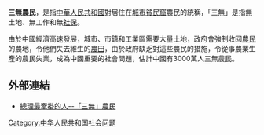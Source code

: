{{Unreferenced |time=2007-10-25}}
'''三無農民'''，是指[[中華人民共和國|中華人民共和國]]對居住在[[城市|城市]][[貧民窟|貧民窟]]農民的統稱，「三無」是指無土地、無工作和無[[社會保障|社保]]。

由於中國經濟高速發展，城市、市鎮和工業區需要大量土地，政府會強制收回[[農民|農民]]的農地，令他們失去維生的[[農田|農田]]，由於政府缺乏對這些農民的措施，令從事農業生產的農民失業，成為中國重要的社會問題，估計中國有3000萬人三無農民。

== 外部連結 ==

*[http://news.xinhuanet.com/newscenter/2004-05/22/content_1484269.htm 總理最牽掛的人--「三無」農民]{{Wayback|url=http://news.xinhuanet.com/newscenter/2004-05/22/content_1484269.htm |date=20050905093913 }}

[[Category:中华人民共和国社会问题|Category:中华人民共和国社会问题]]